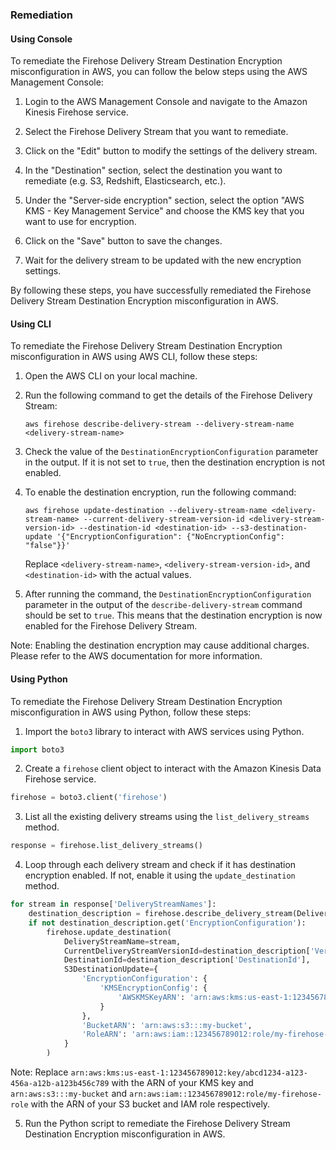 ### Remediation

#### Using Console

To remediate the Firehose Delivery Stream Destination Encryption misconfiguration in AWS, you can follow the below steps using the AWS Management Console:

1. Login to the AWS Management Console and navigate to the Amazon Kinesis Firehose service.

2. Select the Firehose Delivery Stream that you want to remediate.

3. Click on the "Edit" button to modify the settings of the delivery stream.

4. In the "Destination" section, select the destination you want to remediate (e.g. S3, Redshift, Elasticsearch, etc.).

5. Under the "Server-side encryption" section, select the option "AWS KMS - Key Management Service" and choose the KMS key that you want to use for encryption.

6. Click on the "Save" button to save the changes.

7. Wait for the delivery stream to be updated with the new encryption settings.

By following these steps, you have successfully remediated the Firehose Delivery Stream Destination Encryption misconfiguration in AWS.

#### Using CLI

To remediate the Firehose Delivery Stream Destination Encryption misconfiguration in AWS using AWS CLI, follow these steps:

1. Open the AWS CLI on your local machine.

2. Run the following command to get the details of the Firehose Delivery Stream:

   ```
   aws firehose describe-delivery-stream --delivery-stream-name <delivery-stream-name>
   ```

3. Check the value of the `DestinationEncryptionConfiguration` parameter in the output. If it is not set to `true`, then the destination encryption is not enabled.

4. To enable the destination encryption, run the following command:

   ```
   aws firehose update-destination --delivery-stream-name <delivery-stream-name> --current-delivery-stream-version-id <delivery-stream-version-id> --destination-id <destination-id> --s3-destination-update '{"EncryptionConfiguration": {"NoEncryptionConfig": "false"}}'
   ```

   Replace `<delivery-stream-name>`, `<delivery-stream-version-id>`, and `<destination-id>` with the actual values.

5. After running the command, the `DestinationEncryptionConfiguration` parameter in the output of the `describe-delivery-stream` command should be set to `true`. This means that the destination encryption is now enabled for the Firehose Delivery Stream.

Note: Enabling the destination encryption may cause additional charges. Please refer to the AWS documentation for more information.

#### Using Python

To remediate the Firehose Delivery Stream Destination Encryption misconfiguration in AWS using Python, follow these steps:

1. Import the `boto3` library to interact with AWS services using Python.

```python
import boto3
```

2. Create a `firehose` client object to interact with the Amazon Kinesis Data Firehose service.

```python
firehose = boto3.client('firehose')
```

3. List all the existing delivery streams using the `list_delivery_streams` method.

```python
response = firehose.list_delivery_streams()
```

4. Loop through each delivery stream and check if it has destination encryption enabled. If not, enable it using the `update_destination` method.

```python
for stream in response['DeliveryStreamNames']:
    destination_description = firehose.describe_delivery_stream(DeliveryStreamName=stream)['DeliveryStreamDescription']['Destinations'][0]
    if not destination_description.get('EncryptionConfiguration'):
        firehose.update_destination(
            DeliveryStreamName=stream,
            CurrentDeliveryStreamVersionId=destination_description['VersionId'],
            DestinationId=destination_description['DestinationId'],
            S3DestinationUpdate={
                'EncryptionConfiguration': {
                    'KMSEncryptionConfig': {
                        'AWSKMSKeyARN': 'arn:aws:kms:us-east-1:123456789012:key/abcd1234-a123-456a-a12b-a123b456c789'
                    }
                },
                'BucketARN': 'arn:aws:s3:::my-bucket',
                'RoleARN': 'arn:aws:iam::123456789012:role/my-firehose-role'
            }
        )
```

Note: Replace `arn:aws:kms:us-east-1:123456789012:key/abcd1234-a123-456a-a12b-a123b456c789` with the ARN of your KMS key and `arn:aws:s3:::my-bucket` and `arn:aws:iam::123456789012:role/my-firehose-role` with the ARN of your S3 bucket and IAM role respectively.

5. Run the Python script to remediate the Firehose Delivery Stream Destination Encryption misconfiguration in AWS.

